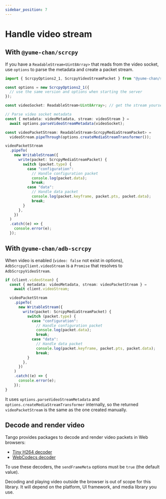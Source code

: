 ```yaml
---
sidebar_position: 7
---
```


# Handle video stream

## With `@yume-chan/scrcpy`

If you have a `ReadableStream<Uint8Array>` that reads from the video socket, use `options` to parse the metadata and create a packet stream.

```ts transpile
import { ScrcpyOptions2_1, ScrcpyVideoStreamPacket } from "@yume-chan/scrcpy";

const options = new ScrcpyOptions2_1({
  // use the same version and options when starting the server
});

const videoSocket: ReadableStream<Uint8Array>; // get the stream yourself

// Parse video socket metadata
const { metadata: videoMetadata, stream: videoStream } =
  await options.parseVideoStreamMetadata(videoSocket);

const videoPacketStream: ReadableStream<ScrcpyMediaStreamPacket> =
  videoStream.pipeThrough(options.createMediaStreamTransformer());

videoPacketStream
  .pipeTo(
    new WritableStream({
      write(packet: ScrcpyMediaStreamPacket) {
        switch (packet.type) {
          case "configuration":
            // Handle configuration packet
            console.log(packet.data);
            break;
          case "data":
            // Handle data packet
            console.log(packet.keyframe, packet.pts, packet.data);
            break;
        }
      },
    })
  )
  .catch((e) => {
    console.error(e);
  });
```

## With `@yume-chan/adb-scrcpy`

When video is enabled (`video: false` not exist in options), `AdbScrcpyClient.videoStream` is a `Promise` that resolves to `AdbScrcpyVideoStream`.

```ts transpile
if (client.videoSteam) {
  const { metadata: videoMetadata, stream: videoPacketStream } =
    await client.videoStream;

  videoPacketStream
    .pipeTo(
      new WritableStream({
        write(packet: ScrcpyMediaStreamPacket) {
          switch (packet.type) {
            case "configuration":
              // Handle configuration packet
              console.log(packet.data);
              break;
            case "data":
              // Handle data packet
              console.log(packet.keyframe, packet.pts, packet.data);
              break;
          }
        },
      })
    )
    .catch((e) => {
      console.error(e);
    });
}
```

It uses `options.parseVideoStreamMetadata` and `options.createMediaStreamTransformer` internally, so the returned `videoPacketStream` is the same as the one created manually.

## Decode and render video

Tango provides packages to decode and render video packets in Web browsers:

- [Tiny H264 decoder](/scrcpy/video/tiny-h264)
- [WebCodecs decoder](/scrcpy/video/web-codecs)

To use these decoders, the `sendFrameMeta` options must be `true` (the default value).

Decoding and playing video outside the browser is out of scope for this library. It will depend on the platform, UI framework, and media library you use.
